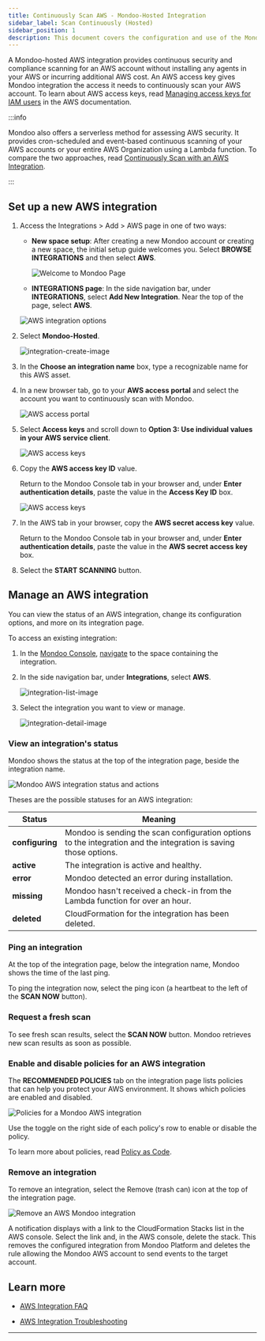 ```yaml
---
title: Continuously Scan AWS - Mondoo-Hosted Integration
sidebar_label: Scan Continuously (Hosted)
sidebar_position: 1
description: This document covers the configuration and use of the Mondoo-hosted AWS integration to scan AWS accounts and EC2 instances
---
```


A Mondoo-hosted AWS integration provides continuous security and compliance scanning for an AWS account without installing any agents in your AWS or incurring additional AWS cost. An AWS access key gives Mondoo integration the access it needs to continuously scan your AWS account. To learn about AWS access keys, read [Managing access keys for IAM users](https://docs.aws.amazon.com/IAM/latest/UserGuide/id_credentials_access-keys.html) in the AWS documentation.

:::info

Mondoo also offers a serverless method for assessing AWS security. It provides cron-scheduled and event-based continuous scanning of your AWS accounts or your entire AWS Organization using a Lambda function. To compare the two approaches, read [Continuously Scan with an AWS Integration](/platform/infra/cloud/aws/aws-integration-scan/).

:::

## Set up a new AWS integration

1. Access the Integrations > Add > AWS page in one of two ways:

   - **New space setup**: After creating a new Mondoo account or creating a new space, the initial setup guide welcomes you. Select **BROWSE INTEGRATIONS** and then select **AWS**.

     ![Welcome to Mondoo Page](/img/platform/start/welcome_to_mondoo.png)

   - **INTEGRATIONS page**: In the side navigation bar, under **INTEGRATIONS**, select **Add New Integration**. Near the top of the page, select **AWS**.

   ![AWS integration options](/img/platform/infra/cloud/aws/hosted-or-serverless.png)

2. Select **Mondoo-Hosted**.

   ![integration-create-image](/img/platform/infra/cloud/aws/add-hosted-top.png)

3. In the **Choose an integration name** box, type a recognizable name for this AWS asset.

4. In a new browser tab, go to your **AWS access portal** and select the account you want to continuously scan with Mondoo.

   ![AWS access portal](/img/platform/infra/cloud/aws/awsportal.png)

5. Select **Access keys** and scroll down to **Option 3: Use individual values in your AWS service client**.

   ![AWS access keys](/img/platform/infra/cloud/aws/option3.png)

6. Copy the **AWS access key ID** value.

   Return to the Mondoo Console tab in your browser and, under **Enter authentication details**, paste the value in the **Access Key ID** box.

   ![AWS access keys](/img/platform/infra/cloud/aws/auth.png)

7. In the AWS tab in your browser, copy the **AWS secret access key** value.

   Return to the Mondoo Console tab in your browser and, under **Enter authentication details**, paste the value in the **AWS secret access key** box.

8. Select the **START SCANNING** button.

## Manage an AWS integration

You can view the status of an AWS integration, change its configuration options, and more on its integration page.

To access an existing integration:

1. In the [Mondoo Console](https://console.mondoo.com), [navigate](/platform/start/navigate) to the space containing the integration.

2. In the side navigation bar, under **Integrations**, select **AWS**.

   ![integration-list-image](/img/platform/infra/cloud/aws/list.png)

3. Select the integration you want to view or manage.

   ![integration-detail-image](/img/platform/infra/cloud/aws/integration-overview.png)

### View an integration's status

Mondoo shows the status at the top of the integration page, beside the integration name.

![Mondoo AWS integration status and actions](/img/platform/infra/cloud/aws/integration-scan-now.png)

Theses are the possible statuses for an AWS integration:

| Status          | Meaning                                                                                                          |
| --------------- | ---------------------------------------------------------------------------------------------------------------- |
| **configuring** | Mondoo is sending the scan configuration options to the integration and the integration is saving those options. |
| **active**      | The integration is active and healthy.                                                                           |
| **error**       | Mondoo detected an error during installation.                                                                    |
| **missing**     | Mondoo hasn't received a check-in from the Lambda function for over an hour.                                     |
| **deleted**     | CloudFormation for the integration has been deleted.                                                             |

### Ping an integration

At the top of the integration page, below the integration name, Mondoo shows the time of the last ping.

To ping the integration now, select the ping icon (a heartbeat to the left of the **SCAN NOW** button).

### Request a fresh scan

To see fresh scan results, select the **SCAN NOW** button. Mondoo retrieves new scan results as soon as possible.

### Enable and disable policies for an AWS integration

The **RECOMMENDED POLICIES** tab on the integration page lists policies that can help you protect your AWS environment. It shows which policies are enabled and disabled.

![Policies for a Mondoo AWS integration](/img/platform/infra/cloud/aws/integration-policies.png)

Use the toggle on the right side of each policy's row to enable or disable the policy.

To learn more about policies, read [Policy as Code](/platform/security/posture/pac/).

### Remove an integration

To remove an integration, select the Remove (trash can) icon at the top of the integration page.

![Remove an AWS Mondoo integration](/img/platform/infra/cloud/aws/integration-scan-now.png)

A notification displays with a link to the CloudFormation Stacks list in the AWS console. Select the link and, in the AWS console, delete the stack. This removes the configured integration from Mondoo Platform and deletes the rule allowing the Mondoo AWS account to send events to the target account.

## Learn more

- [AWS Integration FAQ](/docs/platform/infra/cloud/aws/lambda/aws-integration-faq/)

- [AWS Integration Troubleshooting](/docs/platform/infra/cloud/aws/lambda/aws-integration-troubleshooting/)

---
